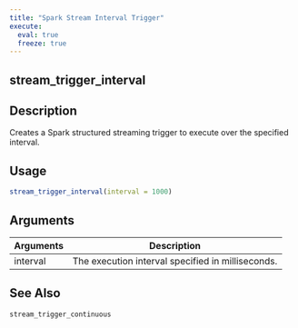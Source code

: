 ```yaml
---
title: "Spark Stream Interval Trigger"
execute:
  eval: true
  freeze: true
---
```


## stream_trigger_interval

## Description
Creates a Spark structured streaming trigger to execute over the specified interval.


## Usage
```r
stream_trigger_interval(interval = 1000)
```

## Arguments
|Arguments|Description|
|---|---|
| interval | The execution interval specified in milliseconds. |







## See Also
`stream_trigger_continuous`

